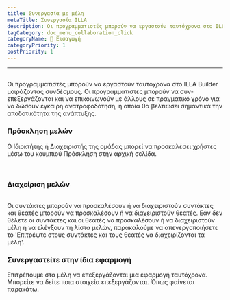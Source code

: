 ```yaml
---
title: Συνεργασία με μέλη
metaTitle: Συνεργασία ILLA
description: Οι προγραμματιστές μπορούν να εργαστούν ταυτόχρονα στο ILLA Builder μοιράζοντας συνδέσμους. Οι προγραμματιστές μπορούν να συν-επεξεργάζονται και να επικοινωνούν με άλλους σε πραγματικό χρόνο για να δώσουν έγκαιρη ανατροφοδότηση, η οποία θα βελτιώσει σημαντικά την αποδοτικότητα της ανάπτυξης.
tagCategory: doc_menu_collaboration_click
categoryName: 👋 Εισαγωγή
categoryPriority: 1
postPriority: 1
---
```


* * *

## <Heading hidden>Συνεργασία με μέλη</Heading>

Οι προγραμματιστές μπορούν να εργαστούν ταυτόχρονα στο ILLA Builder μοιράζοντας συνδέσμους. Οι προγραμματιστές μπορούν να συν-επεξεργάζονται και να επικοινωνούν με άλλους σε πραγματικό χρόνο για να δώσουν έγκαιρη ανατροφοδότηση, η οποία θα βελτιώσει σημαντικά την αποδοτικότητα της ανάπτυξης.

### Πρόσκληση μελών

Ο Ιδιοκτήτης ή Διαχειριστής της ομάδας μπορεί να προσκαλέσει χρήστες μέσω του κουμπιού Πρόσκληση στην αρχική σελίδα. 

<img src='https://cdn.illacloud.com/official-website/img/docs/assemble/collaboration.png' alt="" />

<img src='https://cdn.illacloud.com/official-website/img/docs/assemble/collaboration(1).png' alt="" />

### Διαχείριση μελών

<img src='https://cdn.illacloud.com/official-website/img/docs/assemble/collaboration(2).png' alt="" />

Οι συντάκτες μπορούν να προσκαλέσουν ή να διαχειριστούν συντάκτες και θεατές μπορούν να προσκαλέσουν ή να διαχειριστούν θεατές. Εάν δεν θέλετε οι συντάκτες και οι θεατές να προσκαλέσουν ή να διαχειριστούν μέλη ή να ελέγξουν τη λίστα μελών, παρακαλούμε να απενεργοποιήσετε το 'Επιτρέψτε στους συντάκτες και τους θεατές να διαχειρίζονται τα μέλη'.

### Συνεργαστείτε στην ίδια εφαρμογή

Επιτρέπουμε στα μέλη να επεξεργάζονται μια εφαρμογή ταυτόχρονα. Μπορείτε να δείτε ποια στοιχεία επεξεργάζονται. Όπως φαίνεται παρακάτω. 

<img src='https://cdn.illacloud.com/official-website/img/docs/assemble/collaboration(3).png' alt="" />
